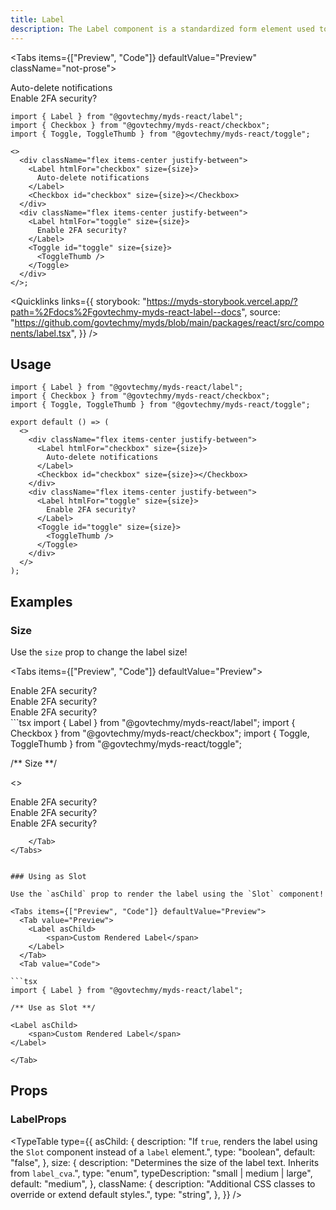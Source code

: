 ```yaml
---
title: Label
description: The Label component is a standardized form element used to associate descriptive text with controls such as checkboxes and toggles. This component ensures accessibility and consistent styling for Malaysian government websites.
---
```



<Tabs items={["Preview", "Code"]} defaultValue="Preview" className="not-prose">
  <Tab value="Preview">
      <div className="min-w-[360px] space-y-3">
        <div className="flex justify-between items-center">
          <Label htmlFor="checkbox">
            Auto-delete notifications
          </Label>
          <Checkbox id="checkbox"></Checkbox>
        </div>
        <div className="flex justify-between items-center">
          <Label htmlFor="toggle" >
            Enable 2FA security?
          </Label>
          <Toggle id="toggle" >
            <ToggleThumb />
          </Toggle>
        </div>
      </div>
  </Tab>
  <Tab value="Code">

```tsx
import { Label } from "@govtechmy/myds-react/label";
import { Checkbox } from "@govtechmy/myds-react/checkbox";
import { Toggle, ToggleThumb } from "@govtechmy/myds-react/toggle";

<>
  <div className="flex items-center justify-between">
    <Label htmlFor="checkbox" size={size}>
      Auto-delete notifications
    </Label>
    <Checkbox id="checkbox" size={size}></Checkbox>
  </div>
  <div className="flex items-center justify-between">
    <Label htmlFor="toggle" size={size}>
      Enable 2FA security?
    </Label>
    <Toggle id="toggle" size={size}>
      <ToggleThumb />
    </Toggle>
  </div>
</>;
```

  </Tab>
</Tabs>

<Quicklinks
  links={{
    storybook:
      "https://myds-storybook.vercel.app/?path=%2Fdocs%2Fgovtechmy-myds-react-label--docs",
    source:
      "https://github.com/govtechmy/myds/blob/main/packages/react/src/components/label.tsx",
  }}
/>

## Usage

```tsx copy
import { Label } from "@govtechmy/myds-react/label";
import { Checkbox } from "@govtechmy/myds-react/checkbox";
import { Toggle, ToggleThumb } from "@govtechmy/myds-react/toggle";
```

```tsx copy
export default () => (
  <>
    <div className="flex items-center justify-between">
      <Label htmlFor="checkbox" size={size}>
        Auto-delete notifications
      </Label>
      <Checkbox id="checkbox" size={size}></Checkbox>
    </div>
    <div className="flex items-center justify-between">
      <Label htmlFor="toggle" size={size}>
        Enable 2FA security?
      </Label>
      <Toggle id="toggle" size={size}>
        <ToggleThumb />
      </Toggle>
    </div>
  </>
);
```

## Examples

### Size

Use the `size` prop to change the label size!

<Tabs items={["Preview", "Code"]} defaultValue="Preview">
  <Tab value="Preview">
  <div className="flex justify-between  items-center">
    <Label htmlFor="toggle" size="small">
      Enable 2FA security?
    </Label>
    <Toggle id="toggle" size="small">
      <ToggleThumb />
    </Toggle>
  </div>
  <div className="flex justify-between  items-center">
    <Label htmlFor="toggle" size="medium">
      Enable 2FA security?
    </Label>
    <Toggle id="toggle" size="medium">
      <ToggleThumb />
    </Toggle>
  </div>
  <div className="flex justify-between  items-center">
    <Label htmlFor="toggle" size="large">
      Enable 2FA security?
    </Label>
    <Toggle id="toggle" size="large">
      <ToggleThumb />
    </Toggle>
  </div>
  </Tab>
  <Tab value="Code">
```tsx
import { Label } from "@govtechmy/myds-react/label";
import { Checkbox } from "@govtechmy/myds-react/checkbox";
import { Toggle, ToggleThumb } from "@govtechmy/myds-react/toggle";

/** Size **/

<>
  <div className="flex items-center justify-between">
    <Label htmlFor="toggle" size="small">
      Enable 2FA security?
    </Label>
    <Toggle id="toggle" size="small">
      <ToggleThumb />
    </Toggle>
  </div>
  <div className="flex items-center justify-between">
    <Label htmlFor="toggle" size="medium">
      Enable 2FA security?
    </Label>
    <Toggle id="toggle" size="medium">
      <ToggleThumb />
    </Toggle>
  </div>
  <div className="flex items-center justify-between">
    <Label htmlFor="toggle" size="large">
      Enable 2FA security?
    </Label>
    <Toggle id="toggle" size="large">
      <ToggleThumb />
    </Toggle>
  </div>
</>

```
    </Tab>
</Tabs>


### Using as Slot

Use the `asChild` prop to render the label using the `Slot` component!

<Tabs items={["Preview", "Code"]} defaultValue="Preview">
  <Tab value="Preview">
    <Label asChild>
        <span>Custom Rendered Label</span>
    </Label>
  </Tab>
  <Tab value="Code">

```tsx
import { Label } from "@govtechmy/myds-react/label";

/** Use as Slot **/

<Label asChild>
    <span>Custom Rendered Label</span>
</Label>

```

    </Tab>

</Tabs>

## Props

### LabelProps

<TypeTable
  type={{
    asChild: {
      description:
        "If `true`, renders the label using the `Slot` component instead of a `label` element.",
      type: "boolean",
      default: "false",
    },
    size: {
      description:
        "Determines the size of the label text. Inherits from `label_cva`.",
      type: "enum",
      typeDescription: "small | medium | large",
      default: "medium",
    },
    className: {
      description:
        "Additional CSS classes to override or extend default styles.",
      type: "string",
    },
  }}
/>
